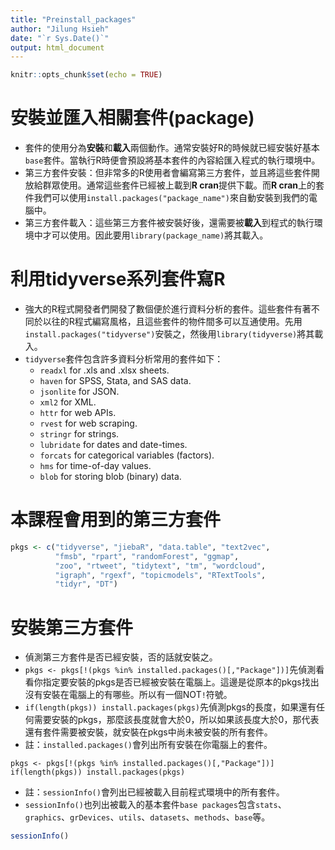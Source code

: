 ```yaml
---
title: "Preinstall_packages"
author: "Jilung Hsieh"
date: "`r Sys.Date()`"
output: html_document
---
```


```r
knitr::opts_chunk$set(echo = TRUE)
```

# 安裝並匯入相關套件(package)
* 套件的使用分為**安裝**和**載入**兩個動作。通常安裝好R的時候就已經安裝好基本`base`套件。當執行R時便會預設將基本套件的內容給匯入程式的執行環境中。
* 第三方套件安裝：但非常多的R使用者會編寫第三方套件，並且將這些套件開放給群眾使用。通常這些套件已經被上載到**R cran**提供下載。而**R cran**上的套件我們可以使用`install.packages("package_name")`來自動安裝到我們的電腦中。
* 第三方套件載入：這些第三方套件被安裝好後，還需要被**載入**到程式的執行環境中才可以使用。因此要用`library(package_name)`將其載入。


# 利用tidyverse系列套件寫R
* 強大的R程式開發者們開發了數個便於進行資料分析的套件。這些套件有著不同於以往的R程式編寫風格，且這些套件的物件間多可以互通使用。先用`install.packages("tidyverse")`安裝之，然後用`library(tidyverse)`將其載入。
* `tidyverse`套件包含許多資料分析常用的套件如下：
	* `readxl`	for .xls and .xlsx sheets.
	* `haven` 	for SPSS, Stata, and SAS data.
	* `jsonlite` 	for JSON.
	* `xml2` 		for XML.
	* `httr` 		for web APIs.
	* `rvest` 	for web scraping.
	* `stringr` 	for strings.
	* `lubridate`	for dates and date-times.
	* `forcats`	for categorical variables (factors).
	* `hms`		for time-of-day values.
	* `blob`		for storing blob (binary) data.

# 本課程會用到的第三方套件
```r
pkgs <- c("tidyverse", "jiebaR", "data.table", "text2vec", 
		  "fmsb", "rpart", "randomForest", "ggmap", 
		  "zoo", "rtweet", "tidytext", "tm", "wordcloud", 
		  "igraph", "rgexf", "topicmodels", "RTextTools", 
		  "tidyr", "DT")
```

# 安裝第三方套件
* 偵測第三方套件是否已經安裝，否的話就安裝之。
* `pkgs <- pkgs[!(pkgs %in% installed.packages()[,"Package"])]`先偵測看看你指定要安裝的pkgs是否已經被安裝在電腦上。這邊是從原本的pkgs找出沒有安裝在電腦上的有哪些。所以有一個NOT`!`符號。
* `if(length(pkgs)) install.packages(pkgs)`先偵測pkgs的長度，如果還有任何需要安裝的pkgs，那麼該長度就會大於0，所以如果該長度大於0，那代表還有套件需要被安裝，就安裝在pkgs中尚未被安裝的所有套件。
* 註：`installed.packages()`會列出所有安裝在你電腦上的套件。

```
pkgs <- pkgs[!(pkgs %in% installed.packages()[,"Package"])] 
if(length(pkgs)) install.packages(pkgs)
```

* 註：`sessionInfo()`會列出已經被載入目前程式環境中的所有套件。
* `sessionInfo()`也列出被載入的基本套件`base packages`包含`stats`、`graphics`、`grDevices`、`utils`、`datasets`、`methods`、`base`等。

```r
sessionInfo()
```


